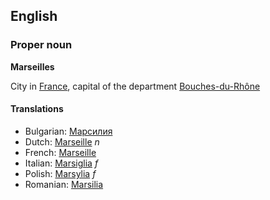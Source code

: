 ==English==
===Proper noun===
'''Marseilles'''

City in [[France]], capital of the department [[Bouches-du-Rhône]]

====Translations====

*Bulgarian: [[Марсилия]]
*Dutch: [[Marseille]] ''n''
*French: [[Marseille]]
*Italian: [[Marsiglia]] ''f''
*Polish: [[Marsylia]] ''f''
*Romanian: [[Marsilia]]